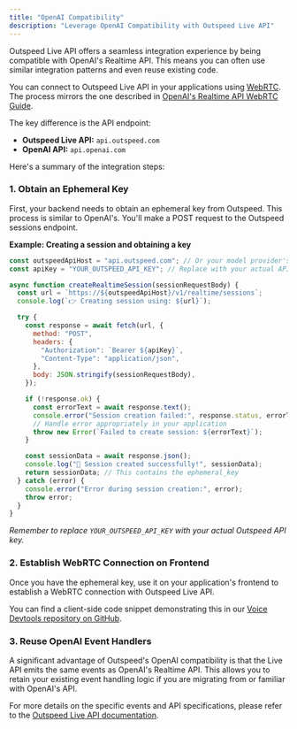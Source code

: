 ```yaml
---
title: "OpenAI Compatibility"
description: "Leverage OpenAI Compatibility with Outspeed Live API"
---
```


Outspeed Live API offers a seamless integration experience by being compatible with OpenAI's Realtime API. This means you can often use similar integration patterns and even reuse existing code.

You can connect to Outspeed Live API in your applications using [WebRTC](https://webrtc.org/). The process mirrors the one described in [OpenAI's Realtime API WebRTC Guide](https://platform.openai.com/docs/guides/realtime#connect-with-webrtc).

The key difference is the API endpoint:
-   **Outspeed Live API:** `api.outspeed.com`
-   **OpenAI API:** `api.openai.com`

Here's a summary of the integration steps:

### 1. Obtain an Ephemeral Key

First, your backend needs to obtain an ephemeral key from Outspeed. This process is similar to OpenAI's. You'll make a POST request to the Outspeed sessions endpoint.

**Example: Creating a session and obtaining a key**
```javascript
const outspeedApiHost = "api.outspeed.com"; // Or your model provider's URL
const apiKey = "YOUR_OUTSPEED_API_KEY"; // Replace with your actual API key

async function createRealtimeSession(sessionRequestBody) {
  const url = `https://${outspeedApiHost}/v1/realtime/sessions`;
  console.log(`👉 Creating session using: ${url}`);

  try {
    const response = await fetch(url, {
      method: "POST",
      headers: {
        "Authorization": `Bearer ${apiKey}`,
        "Content-Type": "application/json",
      },
      body: JSON.stringify(sessionRequestBody),
    });

    if (!response.ok) {
      const errorText = await response.text();
      console.error("Session creation failed:", response.status, errorText);
      // Handle error appropriately in your application
      throw new Error(`Failed to create session: ${errorText}`);
    }

    const sessionData = await response.json();
    console.log("🎉 Session created successfully!", sessionData);
    return sessionData; // This contains the ephemeral_key
  } catch (error) {
    console.error("Error during session creation:", error);
    throw error;
  }
}

```
*Remember to replace `YOUR_OUTSPEED_API_KEY` with your actual Outspeed API key.*

### 2. Establish WebRTC Connection on Frontend

Once you have the ephemeral key, use it on your application's frontend to establish a WebRTC connection with Outspeed Live API.

You can find a client-side code snippet demonstrating this in our [Voice Devtools repository on GitHub](https://github.com/outspeed-ai/voice-devtools/blob/main/src/client/helpers/webrtc.ts#L30).

### 3. Reuse OpenAI Event Handlers

A significant advantage of Outspeed's OpenAI compatibility is that the Live API emits the same events as OpenAI's Realtime API. This allows you to retain your existing event handling logic if you are migrating from or familiar with OpenAI's API.

For more details on the specific events and API specifications, please refer to the [Outspeed Live API documentation](./api-spec/live-api).